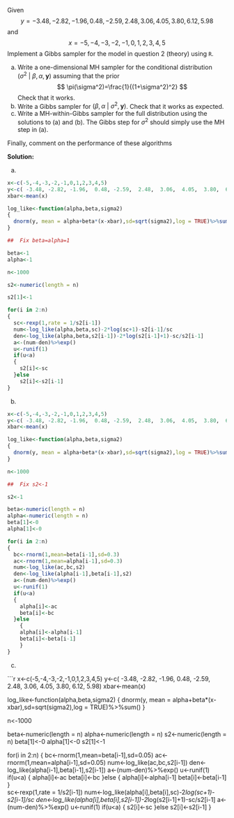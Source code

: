 Given 
$$
y=-3.48, -2.82, -1.96,  0.48, -2.59,  2.48,  3.06,  4.05,  3.80,  6.12,  5.98
$$
and
$$
x = -5, -4, -3, -2, -1,  0,  1,  2,  3,  4,  5
$$
Implement a Gibbs sampler for the model in question 2 (theory) using `R`. 

(a) Write a one-dimensional MH sampler for the conditional distribution $(\sigma^2~\vert~\beta,\alpha, \boldsymbol{y})$ assuming that the prior 
$$
\pi(\sigma^2)=\frac{1}{(1+\sigma^2)^2}
$$ 
Check that it works.
(b) Write a Gibbs sampler for $(\beta,\alpha~\vert~\sigma^2, \boldsymbol{y})$. Check that it works as expected.
(c) Write a MH-within-Gibbs sampler for the full distribution using the solutions to (a) and (b). The Gibbs step for $\sigma^2$ should simply use the MH step in (a).

Finally, comment on the performance of these algorithms

**Solution:**\

a.  

```r
x<-c(-5,-4,-3,-2,-1,0,1,2,3,4,5)
y<-c( -3.48, -2.82, -1.96,  0.48, -2.59,  2.48,  3.06,  4.05,  3.80,  6.12,  5.98)
xbar<-mean(x)

log_like<-function(alpha,beta,sigma2)
{
  dnorm(y, mean = alpha+beta*(x-xbar),sd=sqrt(sigma2),log = TRUE)%>%sum()
}

##  Fix beta=alpha=1

beta<-1
alpha<-1

n<-1000

s2<-numeric(length = n)

s2[1]<-1

for(i in 2:n)
{
  sc<-rexp(1,rate = 1/s2[i-1])
  num<-log_like(alpha,beta,sc)-2*log(sc+1)-s2[i-1]/sc
  den<-log_like(alpha,beta,s2[i-1])-2*log(s2[i-1]+1)-sc/s2[i-1]
  a<-(num-den)%>%exp()
  u<-runif(1)
  if(u<a)
  {
    s2[i]<-sc
  }else
    s2[i]<-s2[i-1]
}

```

b. 

```r

x<-c(-5,-4,-3,-2,-1,0,1,2,3,4,5)
y<-c( -3.48, -2.82, -1.96,  0.48, -2.59,  2.48,  3.06,  4.05,  3.80,  6.12,  5.98)
xbar<-mean(x)

log_like<-function(alpha,beta,sigma2)
{
  dnorm(y, mean = alpha+beta*(x-xbar),sd=sqrt(sigma2),log = TRUE)%>%sum()
}

n<-1000

##  Fix s2<-1

s2<-1

beta<-numeric(length = n)
alpha<-numeric(length = n)
beta[1]<-0
alpha[1]<-0

for(i in 2:n)
{
  bc<-rnorm(1,mean=beta[i-1],sd=0.3)
  ac<-rnorm(1,mean=alpha[i-1],sd=0.3)
  num<-log_like(ac,bc,s2)
  den<-log_like(alpha[i-1],beta[i-1],s2)
  a<-(num-den)%>%exp()
  u<-runif(1)
  if(u<a)
  {
    alpha[i]<-ac
    beta[i]<-bc
  }else
    {
    alpha[i]<-alpha[i-1]
    beta[i]<-beta[i-1]
    }  
}


```

c.    

```r

x<-c(-5,-4,-3,-2,-1,0,1,2,3,4,5)
y<-c( -3.48, -2.82, -1.96,  0.48, -2.59,  2.48,  3.06,  4.05,  3.80,  6.12,  5.98)
xbar<-mean(x)

log_like<-function(alpha,beta,sigma2)
{
  dnorm(y, mean = alpha+beta*(x-xbar),sd=sqrt(sigma2),log = TRUE)%>%sum()
}

n<-1000

beta<-numeric(length = n)
alpha<-numeric(length = n)
s2<-numeric(length = n)
beta[1]<-0
alpha[1]<-0
s2[1]<-1

for(i in 2:n)
{
  bc<-rnorm(1,mean=beta[i-1],sd=0.05)
  ac<-rnorm(1,mean=alpha[i-1],sd=0.05)
  num<-log_like(ac,bc,s2[i-1])
  den<-log_like(alpha[i-1],beta[i-1],s2[i-1])
  a<-(num-den)%>%exp()
  u<-runif(1)
  if(u<a)
  {
    alpha[i]<-ac
    beta[i]<-bc
  }else
    {
    alpha[i]<-alpha[i-1]
    beta[i]<-beta[i-1]
    }  
  sc<-rexp(1,rate = 1/s2[i-1])
  num<-log_like(alpha[i],beta[i],sc)-2*log(sc+1)-s2[i-1]/sc
  den<-log_like(alpha[i],beta[i],s2[i-1])-2*log(s2[i-1]+1)-sc/s2[i-1]
  a<-(num-den)%>%exp()
  u<-runif(1)
  if(u<a)
  {
    s2[i]<-sc
  }else
    s2[i]<-s2[i-1]
}

